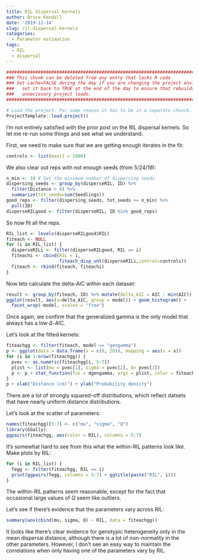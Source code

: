 ```yaml
---
title: RIL dispersal kernels
author: Bruce Kendall
date: '2019-11-14'
slug: ril-dispersal-kernels
categories:
  - Parameter estimation
tags:
  - RIL
  - dispersal
---
```

```r
#######################################################################################
### This chunk can be deleted from any entry that lacks R code                      ###
### Set cache=FALSE during the day if you are changing the project environment;     ###
###   set it back to TRUE at the end of the day to ensure that rebuilds don't do    ###
###   unneccesary project loads.                                                    ###
#######################################################################################

# Load the project. For some reason it has to be in a separate chunck.
ProjectTemplate::load.project()
```

I'm not entirely satisfied with the prior post on the RIL dispersal kernels.
So let me re-run some things and see what we understand.

First, we need to make sure that we are getting enough iterates in the fit:
```r
controls <- list(maxit = 1000)
```
We also clear out reps with not enough seeds (from 5/24/19):
```r
n_min <- 10 # Set the minimum number of dispersing seeds
dispersing_seeds <- group_by(disperseRIL, ID) %>% 
  filter(Distance > 4) %>% 
  summarize(tot_seeds=sum(Seedlings))
good_reps <- filter(dispersing_seeds, tot_seeds >= n_min) %>%
  pull(ID)
disperseRILgood <- filter(disperseRIL, ID %in% good_reps)
```
So now fit all the reps.
```r
RIL_list <- levels(disperseRILgood$RIL)
fiteach <- NULL 
for (i in RIL_list) {
  disperseRILi <- filter(disperseRILgood, RIL == i)
  fiteachi <- cbind(RIL = i, 
                    fiteach_disp_unt(disperseRILi,control=controls))
  fiteach <- rbind(fiteach, fiteachi)
}
```

Now lets calculate the delta-AIC within each dataset:
```r
result <- group_by(fiteach, ID) %>% mutate(delta_AIC = AIC - min(AIC))
ggplot(result, aes(x=delta_AIC, group = model)) + geom_histogram() + 
  facet_wrap(~model, scales = "free") 
```

Once again, we confirm that the generalized gamma is the only model that always has a low $\Delta$-AIC.

Let's look at the fitted kernels:
```r
fiteachgg <- filter(fiteach, model == "gengamma")
p <- ggplot(data = data.frame(x = c(0, 20)), mapping = aes(x = x)) 
for (i in 1:nrow(fiteachgg)) {
  pvec <- as.numeric(fiteachgg[i, 5:7])
  plist <- list(mu = pvec[1], sigma = pvec[2], Q= pvec[3])
  p <- p + stat_function(fun = dgengamma, args = plist, color = fiteachgg$RIL[i])
}
p + xlab("Distance (cm)") + ylab("Probability density")
```

There are a lot of strongly squared-off distributions, which reflect datsets that have nearly uniform distance distributions.

Let's look at the scatter of parameters:
```r
names(fiteachgg)[5:7] <- c("mu", "sigma", "Q")
library(GGally)
ggpairs(fiteachgg, aes(color = RIL), columns = 5:7)
```

It's somewhat hard to see from this what the within-RIL patterns look like.
Make plots by RIL:
```r
for (i in RIL_list) {
  fegg <- filter(fiteachgg, RIL == i)
  print(ggpairs(fegg, columns = 5:7) + ggtitle(paste("RIL", i)))
}
```

The within-RIL patterns seem reasonable, except for the fact that occasional large values of $Q$ seem like outliers.

Let's see if there's evidence that the parameters vary across RIL:
```r
summary(aov(cbind(mu, sigma, Q) ~ RIL, data = fiteachgg))
```
It looks like there's clear evidence for genotypic heterogeneity only in the mean dispersal distance, although there is a lot of non-normality in the other parameters.
However, I don't see an easy way to maintain the correlations when only having one of the parameters vary by RIL.
